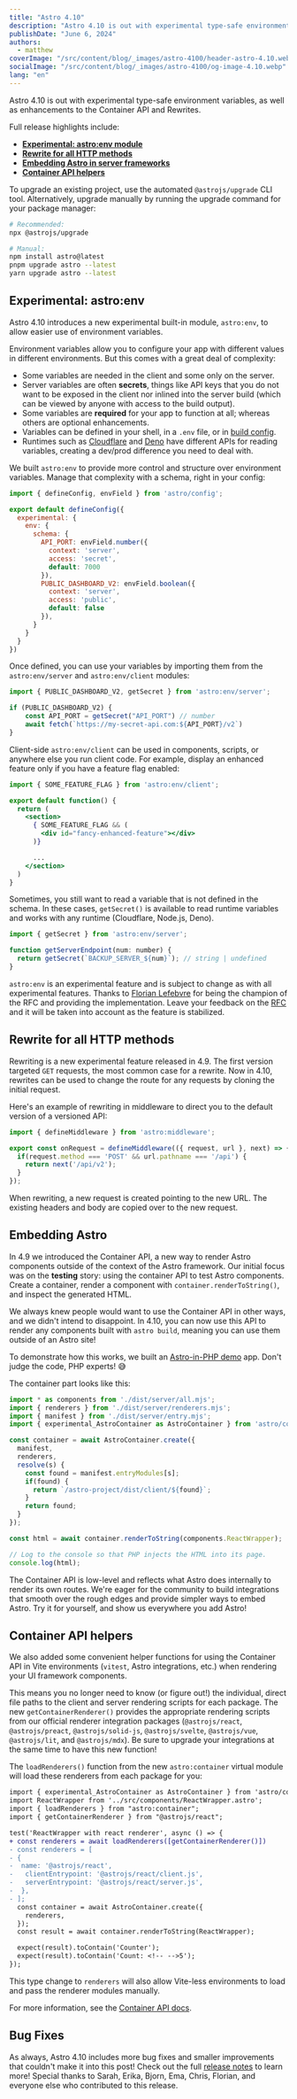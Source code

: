 ```yaml
---
title: "Astro 4.10"
description: "Astro 4.10 is out with experimental type-safe environment variables, as well as enhancements to the Container API and Rewrites."
publishDate: "June 6, 2024"
authors:
  - matthew
coverImage: "/src/content/blog/_images/astro-4100/header-astro-4.10.webp"
socialImage: "/src/content/blog/_images/astro-4100/og-image-4.10.webp"
lang: "en"
---
```



<BlogSummary>
  Astro 4.10 is out with experimental type-safe environment variables, as well as enhancements to the Container API and Rewrites.
</BlogSummary>

Full release highlights include:

- [**Experimental: astro:env module**](#experimental-astroenv)
- [**Rewrite for all HTTP methods**](#rewrite-for-all-http-methods)
- [**Embedding Astro in server frameworks**](#embedding-astro)
- [**Container API helpers**](#container-api-helpers)

To upgrade an existing project, use the automated `@astrojs/upgrade` CLI tool. Alternatively, upgrade manually by running the upgrade command for your package manager:

```sh
# Recommended:
npx @astrojs/upgrade

# Manual:
npm install astro@latest
pnpm upgrade astro --latest
yarn upgrade astro --latest
```

## Experimental: astro:env

Astro 4.10 introduces a new experimental built-in module, `astro:env`, to allow easier use of environment variables.

Environment variables allow you to configure your app with different values in different environments. But this comes with a great deal of complexity:

- Some variables are needed in the client and some only on the server.
- Server variables are often __secrets__, things like API keys that you do not want to be exposed in the client nor inlined into the server build (which can be viewed by anyone with access to the build output).
- Some variables are __required__ for your app to function at all; whereas others are optional enhancements.
- Variables can be defined in your shell, in a `.env` file, or in [build config](https://vitejs.dev/config/#using-environment-variables-in-config).
- Runtimes such as [Cloudflare](https://docs.astro.build/en/guides/integrations-guide/cloudflare/) and [Deno](https://deno.com/) have different APIs for reading variables, creating a dev/prod difference you need to deal with.

We built `astro:env` to provide more control and structure over environment variables. Manage that complexity with a schema, right in your config:

```js
import { defineConfig, envField } from 'astro/config';

export default defineConfig({
  experimental: {
    env: {
      schema: {
        API_PORT: envField.number({
          context: 'server',
          access: 'secret',
          default: 7000
        }),
        PUBLIC_DASHBOARD_V2: envField.boolean({
          context: 'server',
          access: 'public',
          default: false
        }),
      }
    }
  }
})
```

Once defined, you can use your variables by importing them from the `astro:env/server` and `astro:env/client` modules:

```js
import { PUBLIC_DASHBOARD_V2, getSecret } from 'astro:env/server';

if (PUBLIC_DASHBOARD_V2) {
	const API_PORT = getSecret("API_PORT") // number
	await fetch(`https://my-secret-api.com:${API_PORT}/v2`)
}
```

Client-side `astro:env/client` can be used in components, scripts, or anywhere else you run client code. For example, display an enhanced feature only if you have a feature flag enabled:

```jsx
import { SOME_FEATURE_FLAG } from 'astro:env/client';

export default function() {
  return (
    <section>
      { SOME_FEATURE_FLAG && (
        <div id="fancy-enhanced-feature"></div>
      )}

      ...
    </section>
  )
}
```

Sometimes, you still want to read a variable that is not defined in the schema. In these cases, `getSecret()` is available to read runtime variables and works with any runtime (Cloudflare, Node.js, Deno).

```js
import { getSecret } from 'astro:env/server';

function getServerEndpoint(num: number) {
  return getSecret(`BACKUP_SERVER_${num}`); // string | undefined
}
```

`astro:env` is an experimental feature and is subject to change as with all experimental features. Thanks to [Florian Lefebvre](https://github.com/florian-lefebvre) for being the champion of the RFC and providing the implementation. Leave your feedback on the [RFC](https://github.com/withastro/roadmap/pull/894) and it will be taken into account as the feature is stabilized.

## Rewrite for all HTTP methods

Rewriting is a new experimental feature released in 4.9. The first version targeted `GET` requests, the most common case for a rewrite. Now in 4.10, rewrites can be used to change the route for any requests by cloning the initial request.

Here's an example of rewriting in middleware to direct you to the default version of a versioned API:

```js
import { defineMiddleware } from 'astro:middleware';

export const onRequest = defineMiddleware(({ request, url }, next) => {
  if(request.method === 'POST' && url.pathname === '/api') {
    return next('/api/v2');
  }
});
```

When rewriting, a new request is created pointing to the new URL. The existing headers and body are copied over to the new request.

## Embedding Astro

In 4.9 we introduced the Container API, a new way to render Astro components outside of the context of the Astro framework. Our initial focus was on the __testing__ story: using the container API to test Astro components. Create a container, render a component with `container.renderToString()`, and inspect the generated HTML.

We always knew people would want to use the Container API in other ways, and we didn't intend to disappoint. In 4.10, you can now use this API to render any components built with `astro build`, meaning you can use them outside of an Astro site!

To demonstrate how this works, we built an [Astro-in-PHP demo](https://github.com/matthewp/astro-in-php-example) app. Don't judge the code, PHP experts! 😅

The container part looks like this:

```js
import * as components from './dist/server/all.mjs';
import { renderers } from './dist/server/renderers.mjs';
import { manifest } from './dist/server/entry.mjs';
import { experimental_AstroContainer as AstroContainer } from 'astro/container';

const container = await AstroContainer.create({
  manifest,
  renderers,
  resolve(s) {
    const found = manifest.entryModules[s];
    if(found) {
      return `/astro-project/dist/client/${found}`;
    }
    return found;
  }
});

const html = await container.renderToString(components.ReactWrapper);

// Log to the console so that PHP injects the HTML into its page.
console.log(html);
```

The Container API is low-level and reflects what Astro does internally to render its own routes. We're eager for the community to build integrations that smooth over the rough edges and provide simpler ways to embed Astro. Try it for yourself, and show us everywhere you add Astro!

## Container API helpers

We also added some convenient helper functions for using the Container API in Vite environments (`vitest`, Astro integrations, etc.) when rendering your UI framework components.

This means you no longer need to know (or figure out!) the individual, direct file paths to the client and server rendering scripts for each package. The new `getContainerRenderer()` provides the appropriate rendering scripts from our official renderer integration packages (`@astrojs/react`, `@astrojs/preact`, `@astrojs/solid-js`, `@astrojs/svelte`, `@astrojs/vue`, `@astrojs/lit`, and `@astrojs/mdx`). Be sure to upgrade your integrations at the same time to have this new function!

The `loadRenderers()` function from the new `astro:container` virtual module will load these renderers from each package for you:

```diff
import { experimental_AstroContainer as AstroContainer } from 'astro/container';
import ReactWrapper from '../src/components/ReactWrapper.astro';
import { loadRenderers } from "astro:container";
import { getContainerRenderer } from "@astrojs/react";

test('ReactWrapper with react renderer', async () => {
+ const renderers = await loadRenderers([getContainerRenderer()])
- const renderers = [
- {
-  name: '@astrojs/react',
-   clientEntrypoint: '@astrojs/react/client.js',
-   serverEntrypoint: '@astrojs/react/server.js',
-  },
- ];
  const container = await AstroContainer.create({
    renderers,
  });
  const result = await container.renderToString(ReactWrapper);

  expect(result).toContain('Counter');
  expect(result).toContain('Count: <!-- -->5');
});
```

This type change to `renderers` will also allow Vite-less environments to load and pass the renderer modules manually.

For more information, see the [Container API docs](https://docs.astro.build/en/reference/container-reference/).

## Bug Fixes

As always, Astro 4.10 includes more bug fixes and smaller improvements that couldn't make it into this post! Check out the full [release notes](https://github.com/withastro/astro/blob/refs/heads/main/packages/astro/CHANGELOG.md#4100) to learn more! Special thanks to Sarah, Erika, Bjorn, Ema, Chris, Florian, and everyone else who contributed to this release.
